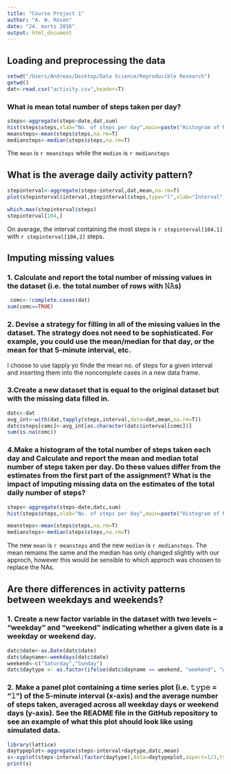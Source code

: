 ```yaml
---
title: "Course Project 1"
author: "A. W. Rosen"
date: "24. marts 2016"
output: html_document
---
```


## Loading and preprocessing the data

```r
setwd("/Users/Andreas/Desktop/Data Science/Reproducible Research")
getwd()
dat<-read.csv("activity.csv",header=T)

```

### What is mean total number of steps taken per day?

```r
steps<-aggregate(steps~date,dat,sum)
hist(steps$steps,xlab="No. of steps per day",main=paste("Histogram of No. of steps per day"),breaks=20,col="palegreen4")
meansteps<-mean(steps$steps,na.rm=T)
mediansteps<-median(steps$steps,na.rm=T)

```

The `mean` is `r meansteps` while the `median` is `r mediansteps`

## What is the average daily activity pattern?

```r
stepinterval<-aggregate(steps~interval,dat,mean,na.rm=T)
plot(stepinterval$interval,stepinterval$steps,type="l",xlab="Interval",ylab="Mean no. of steps",main=paste("Plot showing the mean no. of steps per 5 min. interval"),col="midnightblue")

which.max(stepinterval$steps)
stepinterval[104,]
```

On average, the interval containing the most steps is `r stepinterval[104,1]` with `r stepinterval[104,2]` steps.

## Imputing missing values

### 1. Calculate and report the total number of missing values in the dataset (i.e. the total number of rows with 𝙽𝙰s)

```r
 comc<-!complete.cases(dat)
sum(comc==TRUE)
```

### 2. Devise a strategy for filling in all of the missing values in the dataset. The strategy does not need to be sophisticated. For example, you could use the mean/median for that day, or the mean for that 5-minute interval, etc. 

I choose to use tapply yo finde the mean no. of steps for a given interval and inserting them into the noncomplete cases in a new data frame.


### 3.Create a new dataset that is equal to the original dataset but with the missing data filled in.

```r
datc<-dat
avg_int<-with(dat,tapply(steps,interval,data=dat,mean,na.rm=T))
datc$steps[comc]<-avg_int[as.character(datc$interval[comc])]
sum(is.na(comc))
```


### 4.Make a histogram of the total number of steps taken each day and Calculate and report the mean and median total number of steps taken per day. Do these values differ from the estimates from the first part of the assignment? What is the impact of imputing missing data on the estimates of the total daily number of steps?

```r
steps<-aggregate(steps~date,datc,sum)
hist(steps$steps,xlab="No. of steps per day",main=paste("Histogram of No. of steps per day, modified data"),breaks=20,col="maroon")

meansteps<-mean(steps$steps,na.rm=T)
mediansteps<-median(steps$steps,na.rm=T)
```

The new `mean` is `r meansteps` and the new `median` is `r mediansteps`. The mean remains the same and the median has only changed slightly with our approch, however this would be sensible to which approch was choosen to replace the NAs.

## Are there differences in activity patterns between weekdays and weekends?

### 1. Create a new factor variable in the dataset with two levels – “weekday” and “weekend” indicating whether a given date is a weekday or weekend day.

```r
datc$date<-as.Date(datc$date)
datc$dayname<-weekdays(datc$date)
weekend<-c("Saturday","Sunday")
datc$daytype <- as.factor(ifelse(datc$dayname == weekend, "weekend", "weekday"))
```


### 2. Make a panel plot containing a time series plot (i.e. 𝚝𝚢𝚙𝚎 = "𝚕") of the 5-minute interval (x-axis) and the average number of steps taken, averaged across all weekday days or weekend days (y-axis). See the README file in the GitHub repository to see an example of what this plot should look like using simulated data.

```r
library(lattice)
daytypeplot<-aggregate(steps~interval+daytype,datc,mean)
s<-xyplot(steps~interval|factor(daytype),data=daytypeplot,aspect=1/3,type="l",col="deepskyblue4",xlab="5 min. time interval",ylab="Avg. no. of steps")
print(s)

```